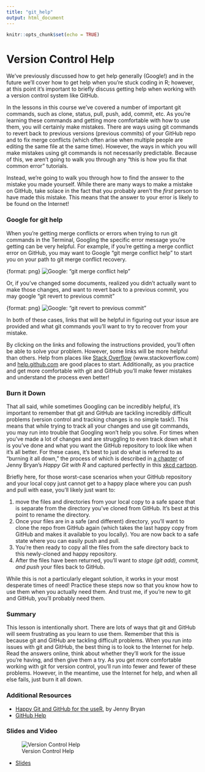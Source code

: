 ```yaml
---
title: "git_help"
output: html_document
---
```


```r
knitr::opts_chunk$set(echo = TRUE)
```

# Version Control Help

We've previously discussed how to get help generally (Google!) and in the future we'll cover how to get help when you're stuck coding in R; however, at this point it's important to briefly discuss getting help when working with a version control system like GitHub.

In the lessons in this course we've covered a number of important git commands, such as clone, status, pull, push, add, commit, etc. As you're learning these commands and getting more comfortable with how to use them, you will certainly make mistakes. There are ways using git commands to revert back to previous versions (previous commits) of your GitHub repo and to fix merge conflicts (which often arise when multiple people are editing the same file at the same time). However, the ways in which you will make mistakes using git commands is not necessarily predictable. Because of this, we aren't going to walk you through any "this is how you fix that common error" tutorials.

Instead, we're going to walk you through how to find the answer to the mistake you made yourself. While there are many ways to make a mistake on GitHub, take solace in the fact that you probably aren't the *first* person to have made this mistake. This means that the answer to your error is likely to be found on the Internet!

### Google for git help

When you're getting merge conflicts or errors when trying to run git commands in the Terminal, Googling the specific error message you're getting can be very helpful. For example, if you're getting a merge conflict error on GitHub, you may want to Google "git merge conflict help" to start you on your path to git merge conflict recovery.

{format: png}
![Google: "git merge conflict help"](https://docs.google.com/presentation/d/1Aj1Y0lIYdKftZVzAjWCWkOd8c0-IxnxtPbBmIUOdYC4/export/png?id=1Aj1Y0lIYdKftZVzAjWCWkOd8c0-IxnxtPbBmIUOdYC4&pageid=g3bac4e3849_0_0)

Or, if you've changed some documents, realized you didn't actually want to make those changes, and want to revert back to a previous commit, you may google "git revert to previous commit"

{format: png}
![Google: "git revert to previous commit"](https://docs.google.com/presentation/d/1Aj1Y0lIYdKftZVzAjWCWkOd8c0-IxnxtPbBmIUOdYC4/export/png?id=1Aj1Y0lIYdKftZVzAjWCWkOd8c0-IxnxtPbBmIUOdYC4&pageid=g3bac4e3849_0_9)

In both of these cases, links that will be helpful in figuring out your issue are provided and what git commands you'll want to try to recover from your mistake.

By clicking on the links and following the instructions provided, you'll often be able to solve your problem. However, some links will be more helpful than others. Help from places like [Stack Overflow](www.stackoverflow.com) (www.stackoverflow.com) and [help.github.com](help.github.com) are good places to start. Additionally, as you practice and get more comfortable with git and GitHub you'll make fewer mistakes and understand the process even better!

### Burn it Down

That all said, while sometimes Googling can be incredibly helpful, it's important to remember that git and GitHub are tackling incredibly difficult problems (version control and tracking changes is no simple task!). This means that while trying to track all your changes and use git commands, you may run into trouble that Googling won't help you solve. For times when  you've made a lot of changes and are struggling to even track down what it is you've done and what you want the GitHub repository to look like when it's all better. For these cases, it's best to just do what is referred to as "burning it all down," the process of which is described in [a chapter](http://happygitwithr.com/burn.html) of Jenny Bryan's *Happy Git with R* and captured perfectly in this [xkcd cartoon](http://explainxkcd.com/wiki/index.php/1597:_Git).

Briefly here, for those worst-case scenarios when your GitHub repository and your local copy just cannot get to a happy place where you can push and pull with ease, you'll likely just want to:

1. move the files and directories from your local copy to a safe space that is separate from the directory you've cloned from GitHub. It's best at this point to rename the directory.
2. Once your files are in a safe (and different) directory, you'll want to clone the repo from GitHub again (which takes the last happy copy from GitHub and makes it available to you locally). You are now back to a safe state where you can easily push and pull.
3. You're then ready to copy all the files from the safe directory back to this newly-cloned and happy repository.
4. After the files have been returned, you'll want to *stage (git add), commit, and push* your files back to GitHub.

While this is not a particularly elegant solution, it works in your most desperate times of need! Practice these steps now so that you know how to use them when you actually need them. And trust me, if you're new to git and GitHub, you'll probably need them.


### Summary

This lesson is intentionally short. There are lots of ways that git and GitHub will seem frustrating as you learn to use them. Remember that this is because git and GitHub are tackling difficult problems. When you run into issues with git and GitHub, the best thing is to look to the Internet for help. Read the answers online, think about whether they'll work for the issue you're having, and then give them a try. As you get more comfortable working with git for version control, you'll run into fewer and fewer of these problems. However, in the meantime, use the Internet for help, and when all else fails, just burn it all down.

### Additional Resources

* [Happy Git and GitHub for the useR](http://happygitwithr.com/reset.html), by Jenny Bryan
* [GitHub Help](https://help.github.com/)


### Slides and Video

![Version Control Help](https://www.youtube.com/watch?v=EeeC-UrIiCQ)

* [Slides](https://docs.google.com/presentation/d/1Aj1Y0lIYdKftZVzAjWCWkOd8c0-IxnxtPbBmIUOdYC4/edit?usp=sharing)
